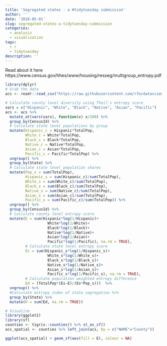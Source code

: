```yaml
---
title: 'Segregated states - a #tidytuesday submission'
author: ''
date: '2018-05-01'
slug: segregated-states-a-tidytuesday-submission
categories:
  - analysis
  - visualization
tags:
  - r
  - tidytuesday
description: ''
---
```


Read about it here https://www.census.gov/hhes/www/housing/resseg/multigroup_entropy.pdf


```r
library(dplyr)
# Grab the data
acs <- readr::read_csv("https://raw.githubusercontent.com/rfordatascience/tidytuesday/master/data/acs2015_county_data.csv")

# Calculate county level diversity using Theil's entropy score
vars = c("Hispanic", "White", "Black", "Native", "Asian", "Pacific")
acs <- acs %>% 
  mutate_at(vars(vars), function(x) x/100) %>% 
  group_by(CensusId) %>% 
  # Calculate state level populations by group
  mutate(Hispanic_c = Hispanic*TotalPop, 
         White_c = White*TotalPop,
         Black_c = Black*TotalPop,
         Native_c = Native*TotalPop,
         Asian_c = Asian*TotalPop,
         Pacific_c = Pacific*TotalPop) %>% 
  ungroup() %>% 
  group_by(State) %>% 
  # Calculate state level population shares
  mutate(Pop_s = sum(TotalPop),
         Hispanic_s = sum(Hispanic_c)/sum(TotalPop), 
         White_s = sum(White_c)/sum(TotalPop),
         Black_s = sum(Black_c)/sum(TotalPop),
         Native_s = sum(Native_c)/sum(TotalPop),
         Asian_s = sum(Asian_c)/sum(TotalPop),
         Pacific_s = sum(Pacific_c)/sum(TotalPop)) %>% 
  ungroup() %>% 
  group_by(CensusId) %>% 
  # Calculate county level entropy score
  mutate(E = sum(Hispanic*log(1/Hispanic)+
                   White*log(1/White)+
                   Black*log(1/Black)+
                   Native*log(1/Native)+
                   Asian*log(1/Asian)+
                   Pacific*log(1/Pacific), na.rm = TRUE),
         # Calculate state level entropy score
         Es = sum(Hispanic_s*log(1/Hispanic_s)+
                   White_s*log(1/White_s)+
                   Black_s*log(1/Black_s)+
                   Native_s*log(1/Native_s)+
                   Asian_s*log(1/Asian_s)+
                   Pacific_s*log(1/Pacific_s), na.rm = TRUE),
         # Calculate population weighted entropy difference
         Ed = (TotalPop*(Es-E)/(Es*Pop_s)))  %>% 
  ungroup() %>% 
  #Calculate entropy index of state segregation %>% 
  group_by(State) %>% 
  mutate(H = sum(Ed, na.rm = TRUE))

```

```r
# Visualize
library(ggplot2)
library(sf)
counties <- tigris::counties() %>% st_as_sf()
acs_spatial <- counties %>% left_join(acs, by = c("NAME"="County"))

ggplot(acs_spatial) + geom_sf(aes(fill = E), colour = NA)

```

